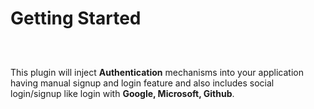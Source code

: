 
<Meta />



# Getting Started

##

<br/>

This plugin will inject **Authentication** mechanisms into your application
having manual signup and login feature and also includes social
login/signup like login with **Google, Microsoft, Github**.